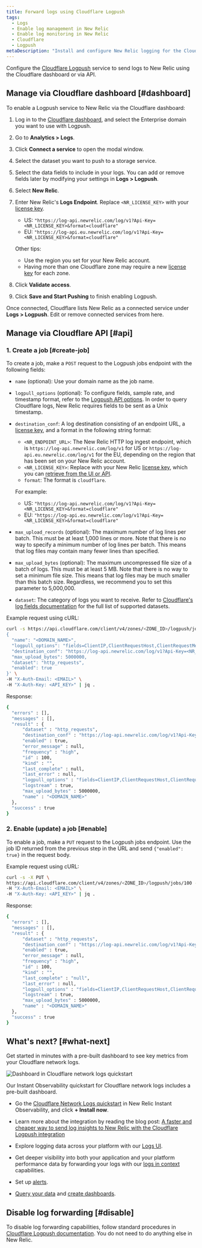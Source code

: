 ```yaml
---
title: Forward logs using Cloudflare Logpush
tags:
  - Logs
  - Enable log management in New Relic
  - Enable log monitoring in New Relic
  - Cloudflare
  - Logpush
metaDescription: "Install and configure New Relic logging for the Cloudflare Logpush service, so you can use enhanced log management capabilities."
---
```



Configure the [Cloudflare Logpush](https://developers.cloudflare.com/logs/get-started/enable-destinations/new-relic/) service to send logs to New Relic using the Cloudflare dashboard or via API.

## Manage via Cloudflare dashboard [#dashboard]

To enable a Logpush service to New Relic via the Cloudflare dashboard:

1. Log in to the [Cloudflare dashboard](https://dash.cloudflare.com/login), and select the Enterprise domain you want to use with Logpush.

2. Go to **Analytics > Logs**.

3. Click **Connect a service** to open the modal window.

4. Select the dataset you want to push to a storage service.

5. Select the data fields to include in your logs. You can add or remove fields later by modifying your settings in **Logs > Logpush**.

6. Select **New Relic**.

7. Enter New Relic's **Logs Endpoint**. Replace `<NR_LICENSE_KEY>` with your [license key](/docs/apis/intro-apis/new-relic-api-keys/#license-key).
   
   * US: `"https://log-api.newrelic.com/log/v1?Api-Key=<NR_LICENSE_KEY>&format=cloudflare"`
   * EU: `"https://log-api.eu.newrelic.com/log/v1?Api-Key=<NR_LICENSE_KEY>&format=cloudflare"`
   
   Other tips: 
      * Use the region you set for your New Relic account. 
      * Having more than one Cloudflare zone may require a new [license key](/docs/apis/intro-apis/new-relic-api-keys/#license-key) for each zone.

8. Click **Validate access**.

9. Click **Save and Start Pushing** to finish enabling Logpush.

Once connected, Cloudflare lists New Relic as a connected service under **Logs > Logpush**. Edit or remove connected services from here.

<InstallFeedback />

## Manage via Cloudflare API [#api]

### 1. Create a job [#create-job]

To create a job, make a `POST` request to the Logpush jobs endpoint with the following fields:

* `name` (optional): Use your domain name as the job name.
* `logpull_options` (optional): To configure fields, sample rate, and timestamp format, refer to the [Logpush API options](https://developers.cloudflare.com/logs/reference/logpush-api-configuration#options). In order to query Cloudflare logs, New Relic requires fields to be sent as a Unix timestamp.
* `destination_conf`: A log destination consisting of an endpoint URL, a [license key](/docs/apis/intro-apis/new-relic-api-keys/#license-key), and a format in the following string format:

  * `<NR_ENDPOINT_URL>`: The New Relic HTTP log ingest endpoint, which is `https://log-api.newrelic.com/log/v1` for US or `https://log-api.eu.newrelic.com/log/v1` for the EU, depending on the region that has been set on your New Relic account.
  * `<NR_LICENSE_KEY>`: Replace with your New Relic [license key](/docs/apis/intro-apis/new-relic-api-keys/#license-key), which you can [retrieve from the UI or API](/docs/apis/intro-apis/new-relic-api-keys/#manage-license-key).
  * `format`: The format is `cloudflare`.

  For example:
    * US: `"https://log-api.newrelic.com/log/v1?Api-Key=<NR_LICENSE_KEY>&format=cloudflare"`
    * EU: `"https://log-api.eu.newrelic.com/log/v1?Api-Key=<NR_LICENSE_KEY>&format=cloudflare"`

* `max_upload_records` (optional): The maximum number of log lines per batch. This must be at least 1,000 lines or more. Note that there is no way to specify a minimum number of log lines per batch. This means that log files may contain many fewer lines than specified.
* `max_upload_bytes` (optional): The maximum uncompressed file size of a batch of logs. This must be at least 5 MB. Note that there is no way to set a minimum file size. This means that log files may be much smaller than this batch size. Regardless, we recommend you to set this parameter to 5,000,000.
* `dataset`: The category of logs you want to receive. Refer to [Cloudflare's log fields documentation](https://developers.cloudflare.com/logs/reference/log-fields) for the full list of supported datasets.

Example request using cURL:

```bash
curl -s https://api.cloudflare.com/client/v4/zones/<ZONE_ID>/logpush/jobs -X POST -d '
{
  "name": "<DOMAIN_NAME>",
  "logpull_options": "fields=ClientIP,ClientRequestHost,ClientRequestMethod,ClientRequestURI,EdgeEndTimestamp,EdgeResponseBytes,EdgeResponseStatus,EdgeStartTimestamp,RayID&timestamps=unix",
  "destination_conf": "https://log-api.newrelic.com/log/v1?Api-Key=<NR_LICENSE_KEY>&format=cloudflare",
  "max_upload_bytes": 5000000,
  "dataset": "http_requests",
  "enabled": true
}' \
-H "X-Auth-Email: <EMAIL>" \
-H "X-Auth-Key: <API_KEY>" | jq .
```

Response:

```bash
{
  "errors" : [],
  "messages" : [],
  "result" : {
      "dataset" : "http_requests",
      "destination_conf" : "https://log-api.newrelic.com/log/v1?Api-Key=<NR_LICENSE_KEY>&format=cloudflare",
      "enabled" : true,
      "error_message" : null,
      "frequency" : "high",
      "id" : 100,
      "kind" : "",
      "last_complete" : null,
      "last_error" : null,
      "logpull_options" : "fields=ClientIP,ClientRequestHost,ClientRequestMethod,ClientRequestURI,EdgeEndTimestamp,EdgeResponseBytes,EdgeResponseStatus,EdgeStartTimestamp,RayID&timestamps=unix",
      "logstream" : true,
      "max_upload_bytes" : 5000000,
      "name" : "<DOMAIN_NAME>"
  },
  "success" : true
}
```

### 2. Enable (update) a job [#enable]

To enable a job, make a `PUT` request to the Logpush jobs endpoint. Use the job ID returned from the previous step in the URL and send `{"enabled": true}` in the request body.

Example request using cURL:

```bash
curl -s -X PUT \
https://api.cloudflare.com/client/v4/zones/<ZONE_ID>/logpush/jobs/100 -d'{"enabled":true}' \
-H "X-Auth-Email: <EMAIL>" \
-H "X-Auth-Key: <API_KEY>" | jq .
```

Response:

```bash
{
  "errors" : [],
  "messages" : [],
  "result" : {
      "dataset" : "http_requests",
      "destination_conf" : "https://log-api.newrelic.com/log/v1?Api-Key=<NR_LICENSE_KEY>&format=cloudflare",
      "enabled" : true,
      "error_message" : null,
      "frequency" : "high",
      "id" : 100,
      "kind" : "",
      "last_complete" : "null",
      "last_error" : null,
      "logpull_options" : "fields=ClientIP,ClientRequestHost,ClientRequestMethod,ClientRequestURI,EdgeEndTimestamp,EdgeResponseBytes,EdgeResponseStatus,EdgeStartTimestamp,RayID&timestamps=unix",
      "logstream" : true,
      "max_upload_bytes" : 5000000,
      "name" : "<DOMAIN_NAME>"
  },
  "success" : true
}
```

## What's next? [#what-next]

Get started in minutes with a pre-built dashboard to see key metrics from your Cloudflare network logs.

<img
  title="Dashboard in Cloudflare network logs quickstart"
  alt="Dashboard in Cloudflare network logs quickstart"
  src={logsCloudflareLogsDashboard}
/>

<figcaption>
  Our Instant Observability quickstart for Cloudflare network logs includes a pre-built dashboard.
</figcaption>

* Go the [Cloudflare Network Logs quickstart](https://newrelic.com/instant-observability/cloudflare/fc2bb0ac-6622-43c6-8c1f-6a4c26ab5434) in New Relic Instant Observability, and click **+ Install now**.

* Learn more about the integration by reading the blog post: [A faster and cheaper way to send log insights to New Relic with the Cloudflare Logpush integration](https://newrelic.com/blog/how-to-relic/cloudflare-log-integration)

* Explore logging data across your platform with our [Logs UI](/docs/logs/log-management/ui-data/use-logs-ui/).

* Get deeper visibility into both your application and your platform performance data by forwarding your logs with our [logs in context](/docs/logs/enable-log-management-new-relic/configure-logs-context/configure-logs-context-apm-agents/) capabilities.

* Set up [alerts](/docs/alerts-applied-intelligence/new-relic-alerts/alert-conditions/create-alert-conditions/).

* [Query your data](/docs/query-your-data/explore-query-data/get-started/introduction-querying-new-relic-data/) and [create dashboards](/docs/query-your-data/explore-query-data/dashboards/introduction-dashboards/).

## Disable log forwarding [#disable]

To disable log forwarding capabilities, follow standard procedures in [Cloudflare Logpush documentation](https://developers.cloudflare.com/logs/faq/). You do not need to do anything else in New Relic.
